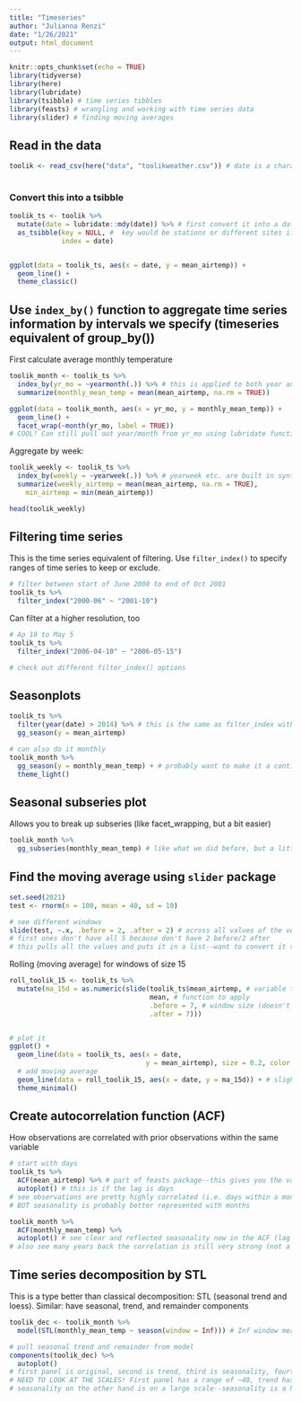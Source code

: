 ```yaml
---
title: "Timeseries"
author: "Julianna Renzi"
date: "1/26/2021"
output: html_document
---
```


```r
knitr::opts_chunk$set(echo = TRUE)
library(tidyverse)
library(here)
library(lubridate)
library(tsibble) # time series tibbles
library(feasts) # wrangling and working with time series data
library(slider) # finding moving averages
```

## Read in the data

```r
toolik <- read_csv(here("data", "toolikweather.csv")) # date is a character initially
  


```


### Convert this into a tsibble

```r
toolik_ts <- toolik %>% 
  mutate(date = lubridate::mdy(date)) %>% # first convert it into a date class that R understands
  as_tsibble(key = NULL, #  key would be stations or different sites if you had them
             index = date) 


ggplot(data = toolik_ts, aes(x = date, y = mean_airtemp)) + 
  geom_line() + 
  theme_classic()

```

## Use `index_by()` function to aggregate time series information by intervals we specify (timeseries equivalent of group_by())

First calculate average monthly temperature

```r
toolik_month <- toolik_ts %>% 
  index_by(yr_mo = ~yearmonth(.)) %>% # this is applied to both year and month (yearmonth) and to the whole specified vector (.)
  summarize(monthly_mean_temp = mean(mean_airtemp, na.rm = TRUE))

ggplot(data = toolik_month, aes(x = yr_mo, y = monthly_mean_temp)) +
  geom_line() + 
  facet_wrap(~month(yr_mo, label = TRUE))
# COOL! Can still pull out year/month from yr_mo using lubridate functions
```

Aggregate by week:

```r
toolik_weekly <- toolik_ts %>% 
  index_by(weekly = ~yearweek(.)) %>% # yearweek etc. are built in syntax--look them up
  summarize(weekly_airtemp = mean(mean_airtemp, na.rm = TRUE),
    min_airtemp = min(mean_airtemp))

head(toolik_weekly)
```
## Filtering time series

This is the time series equivalent of filtering. Use `filter_index()` to specify ranges of time series to keep or exclude.

```r
# filter between start of June 2000 to end of Oct 2001
toolik_ts %>% 
  filter_index("2000-06" ~ "2001-10")
```
Can filter at a higher resolution, too

```r
# Ap 10 to May 5
toolik_ts %>% 
  filter_index("2006-04-10" ~ "2006-05-15")

# check out different filter_index() options
```

## Seasonplots

```r
toolik_ts %>% 
  filter(year(date) > 2014) %>% # this is the same as filter_index with 2015 ~ . (dot would be end of the dataset)
  gg_season(y = mean_airtemp)

# can also do it monthly
toolik_month %>% 
  gg_season(y = monthly_mean_temp) + # probably want to make it a continuous color scale since the numbers mean things
  theme_light()

```


## Seasonal subseries plot

Allows you to break up subseries (like facet_wrapping, but a bit easier)

```r
toolik_month %>% 
  gg_subseries(monthly_mean_temp) # like what we did before, but a little cleaner and has month across all months

```

## Find the moving average using `slider` package

```r
set.seed(2021)
test <- rnorm(n = 100, mean = 40, sd = 10)

# see different windows
slide(test, ~.x, .before = 2, .after = 2) # across all values of the vector, creates a window of 5 (2 before, 2 after)
# first ones don't have all 5 because don't have 2 before/2 after
# this pulls all the values and puts it in a list--want to convert it to a numeric vector to use it for graphing


```
Rolling (moving average) for windows of size 15

```r
roll_toolik_15 <- toolik_ts %>% 
  mutate(ma_15d = as.numeric(slide(toolik_ts$mean_airtemp, # variable to use
                                   mean, # function to apply
                                   .before = 7, # window size (doesn't include center value). In this case it's days
                                   .after = 7)))


# plot it
ggplot() +
  geom_line(data = toolik_ts, aes(x = date,
                                  y = mean_airtemp), size = 0.2, color = "grey") + # original data
  # add moving average
  geom_line(data = roll_toolik_15, aes(x = date, y = ma_15d)) + # slightly smoother (larger windows will give smoother results)
  theme_minimal()
```

## Create autocorrelation function (ACF)

How observations are correlated with prior observations within the same variable

```r
# start with days
toolik_ts %>% 
  ACF(mean_airtemp) %>% # part of feasts package--this gives you the values
  autoplot() # this is if the lag is days
# see observations are pretty highly correlated (i.e. days within a month of each other are pretty correlated)
# BUT seasonality is probably better represented with months

toolik_month %>% 
  ACF(monthly_mean_temp) %>% 
  autoplot() # see clear and reflected seasonality now in the ACF (lag on x-axis is in month and see observations 12 months apart are strongly correlated whereas those 6 months apart are strongly negatively correlated)
# also see many years back the correlation is still very strong (not a lot of dampening happening)
```

## Time series decomposition by STL

This is a type better than classical decomposition: STL (seasonal trend and loess). Similar: have seasonal, trend, and remainder components

```r
toolik_dec <- toolik_month %>% 
  model(STL(monthly_mean_temp ~ season(window = Inf))) # Inf window means the same window as X (month)

# pull seasonal trend and remainder from model
components(toolik_dec) %>% 
  autoplot()
# first panel is original, second is trend, third is seasonality, fourth is residual
# NEED TO LOOK AT THE SCALES! First panel has a range of ~40, trend has a very small y-axis (4, or 10% of change we see in the total data)--probably not that important
# seasonality on the other hand is on a large scale--seasonality is a huge part of this time series (range of like 30!)
```

